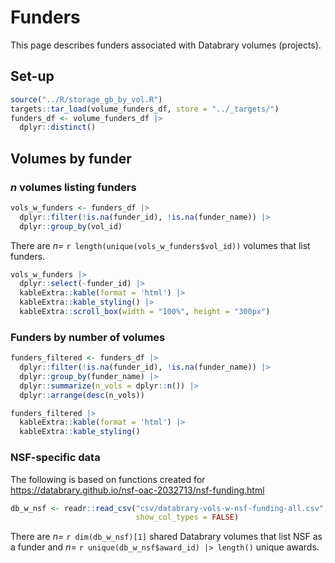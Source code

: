 # Funders

This page describes funders associated with Databrary volumes (projects).

## Set-up

```r
source("../R/storage_gb_by_vol.R")
targets::tar_load(volume_funders_df, store = "../_targets/")
funders_df <- volume_funders_df |>
  dplyr::distinct()
```

## Volumes by funder {-}

### $n$ volumes listing funders {-}

```r
vols_w_funders <- funders_df |>
  dplyr::filter(!is.na(funder_id), !is.na(funder_name)) |>
  dplyr::group_by(vol_id)
```

There are *n=* `r length(unique(vols_w_funders$vol_id))` volumes that list funders.

```r
vols_w_funders |>
  dplyr::select(-funder_id) |>
  kableExtra::kable(format = 'html') |>
  kableExtra::kable_styling() |>
  kableExtra::scroll_box(width = "100%", height = "300px")
```

### Funders by number of volumes {-}

```r
funders_filtered <- funders_df |>
  dplyr::filter(!is.na(funder_id), !is.na(funder_name)) |>
  dplyr::group_by(funder_name) |>
  dplyr::summarize(n_vols = dplyr::n()) |>
  dplyr::arrange(desc(n_vols))

funders_filtered |>
  kableExtra::kable(format = 'html') |>
  kableExtra::kable_styling()
```

### NSF-specific data {-}

The following is based on functions created for  <https://databrary.github.io/nsf-oac-2032713/nsf-funding.html>

```r
db_w_nsf <- readr::read_csv("csv/databrary-vols-w-nsf-funding-all.csv", 
                            show_col_types = FALSE)
```

There are *n=* `r dim(db_w_nsf)[1]` shared Databrary volumes that list NSF as a funder and *n=* `r unique(db_w_nsf$award_id) |> length()` unique awards.
